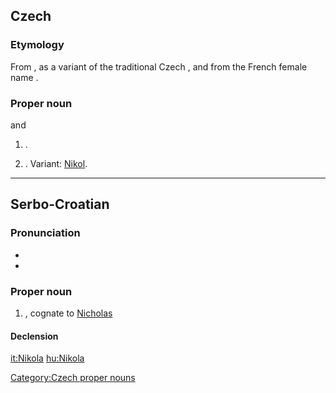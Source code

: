 ==Czech==
{{wikipedia|lang=cs}}
===Etymology===
From {{etyl|fr|cs}} {{term|Nicolas|lang=fr}}, as a variant of the traditional Czech {{term|Mikuláš|lang=cs}}, and from the French female name {{term|Nicole|lang=fr}}.

===Proper noun===
{{infl|cs|proper noun}} {{m}} and {{f}} 

# {{given name|male|lang=cs}}.
# {{given name|female|lang=cs}}. Variant: [[Nikol]].

[[Category:Czech proper nouns]]

----

==Serbo-Croatian==

===Pronunciation===
* {{IPA|/nǐkola/|lang=sh}}
* {{hyphenation|Ni|ko|la}}

===Proper noun===
{{sh-proper noun|g=m|head=Nìkola|r|Никола|Нѝкола}}

# {{given name|male|lang=sh}}, cognate to [[Nicholas]]

====Declension====
{{sh-decl-noun-unc
|Nikola
|Nikole
|Nikoli
|Nikolu
|Nikola
|Nikoli
|Nikolom
}}

[[it:Nikola]]
[[hu:Nikola]]